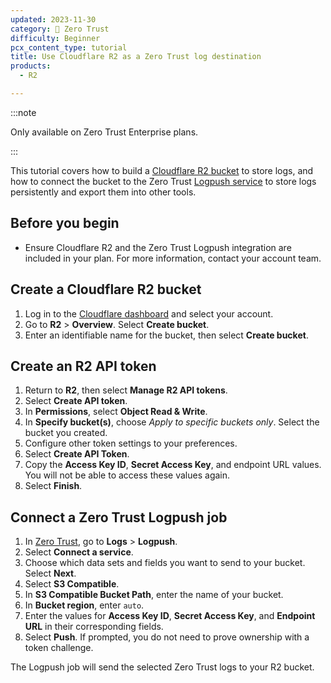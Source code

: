 ```yaml
---
updated: 2023-11-30
category: 🔐 Zero Trust
difficulty: Beginner
pcx_content_type: tutorial
title: Use Cloudflare R2 as a Zero Trust log destination
products:
  - R2

---
```


:::note


Only available on Zero Trust Enterprise plans.


:::

This tutorial covers how to build a [Cloudflare R2 bucket](/r2/buckets/) to store logs, and how to connect the bucket to the Zero Trust [Logpush service](/cloudflare-one/insights/logs/logpush/) to store logs persistently and export them into other tools.


## Before you begin


* Ensure Cloudflare R2 and the Zero Trust Logpush integration are included in your plan. For more information, contact your account team.


## Create a Cloudflare R2 bucket


1. Log in to the [Cloudflare dashboard](https://dash.cloudflare.com/) and select your account.
2. Go to **R2** > **Overview**. Select **Create bucket**.
3. Enter an identifiable name for the bucket, then select **Create bucket**.


## Create an R2 API token

1. Return to **R2**, then select **Manage R2 API tokens**.
2. Select **Create API token**.
3. In **Permissions**, select **Object Read & Write**.
4. In **Specify bucket(s)**, choose *Apply to specific buckets only*. Select the bucket you created.
5. Configure other token settings to your preferences.
6. Select **Create API Token**.
7. Copy the **Access Key ID**, **Secret Access Key**, and endpoint URL values. You will not be able to access these values again.
8. Select **Finish**.


## Connect a Zero Trust Logpush job


1. In [Zero Trust](https://one.dash.cloudflare.com/), go to **Logs** > **Logpush**.
2. Select **Connect a service**.
3. Choose which data sets and fields you want to send to your bucket. Select **Next**.
4. Select **S3 Compatible**.
5. In **S3 Compatible Bucket Path**, enter the name of your bucket.
6. In **Bucket region**, enter `auto`.
7. Enter the values for **Access Key ID**, **Secret Access Key**, and **Endpoint URL** in their corresponding fields.
8. Select **Push**. If prompted, you do not need to prove ownership with a token challenge.

The Logpush job will send the selected Zero Trust logs to your R2 bucket.



